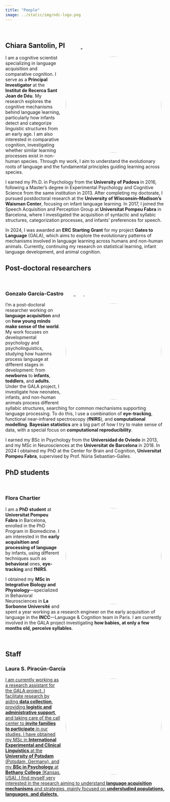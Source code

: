 ```yaml
---
title: "People"
image: ../static/img/ndc-logo.png
---
```

<link rel="stylesheet" href="https://cdnjs.cloudflare.com/ajax/libs/font-awesome/6.7.2/css/all.min.css" integrity="sha512-Evv84Mr4kqVGRNSgIGL/F/aIDqQb7xQ2vcrdIwxfjThSH8CSR7PBEakCr51Ck+w+/U6swU2Im1vVX0SVk9ABhg==" crossorigin="anonymous" referrerpolicy="no-referrer"/>

<br>

<h2>Chiara Santolin, PI&nbsp;&nbsp;&nbsp;&nbsp;&nbsp;<a href="mailto:chiara.santolin@sjd.es" class="shadow-sm"><i class="fas fa-envelope text-dark"></i></a>&nbsp;&nbsp;&nbsp;<a href="https://scholar.google.com/citations?user=j-liw-wAAAAJ" target="_blank"><i class="fas fa-graduation-cap text-dark"></i></a>&nbsp;&nbsp;<a href="https://orcid.org/0000-0002-8361-5574" target="_blank"><i class="fa-brands fa-orcid text-dark"></i>
</a>&nbsp;&nbsp;</h2>

![](/static/img/chiara.jpg){width="300px" style="float: right; margin: 5px 15px 5px 15px; border-radius: 50%;"}

I am a cognitive scientist specializing in language acquisition and comparative cognition. I serve as a **Principal Investigator** at the **Institut de Recerca Sant Joan de Déu**. My research explores the cognitive mechanisms behind language learning, particularly how infants detect and categorize linguistic structures from an early age. I am also interested in comparative cognition, investigating whether similar learning processes exist in non-human species. Through my work, I aim to understand the evolutionary roots of language and the fundamental principles guiding learning across species.

I earned my Ph.D. in Psychology from the **University of Padova** in 2016, following a Master's degree in Experimental Psychology and Cognitive Science from the same institution in 2013. After completing my doctorate, I pursued postdoctoral research at the **University of Wisconsin–Madison's Waisman Center**, focusing on infant language learning. In 2017, I joined the Speech Acquisition and Perception Group at **Universitat Pompeu Fabra** in Barcelona, where I investigated the acquisition of syntactic and syllabic structures, categorization processes, and infants' preferences for speech.

In 2024, I was awarded an **ERC Starting Grant** for my project **Gates to Language** (GALA), which aims to explore the evolutionary patterns of mechanisms involved in language learning across humans and non-human animals. Currently, continuing my research on statistical learning, infant language development, and animal cognition.


## Post-doctoral researchers

<br>

<h3>Gonzalo García-Castro&nbsp;&nbsp;&nbsp;&nbsp;&nbsp;<a href="mailto:gonzalo.garcia@sjd.es" class="shadow-sm" target="_blank"><i class="fas fa-envelope text-dark"></i></a>&nbsp;&nbsp;&nbsp;<a href="https://scholar.google.com/citations?user=fHetiuQAAAAJ" target="_blank"><i class="fas fa-graduation-cap text-dark"></i>&nbsp;&nbsp;<a href="https://orcid.org/0000-0002-8553-4209" target="_blank"><i class="fa-brands fa-orcid text-dark"></i></a>&nbsp;&nbsp;<a href="https://twitter.com/gongcastro" target="_blank"><i class="fab fa-twitter text-dark"></i></a>&nbsp;&nbsp;<a href="https://www.linkedin.com/in/gongcastro/" target="_blank"><i class="fa-brands fa-linkedin-in text-dark"></i></a>&nbsp;&nbsp;<a href="https://bsky.app/profile/gongcastro.bsky.social" target="_blank"><i class="fa-brands fa-bluesky text-dark"></i>
</a>&nbsp;&nbsp;<a href="https://hub.docker.com/u/gongcastro" target="_blank"><i class="fa-brands fa-docker text-dark"></i></a>&nbsp;&nbsp;<a href="https://github.com/gongcastro" target="_blank"><i class="fab fa-github text-dark"></i></a></h3>


![](../static/img/gonzalo.jpg){width="300px" style="float: right; margin: 5px 15px 5px 15px; border-radius: 50%;"}

I'm a post-doctoral researcher working on **language acquisition** and on **how young minds make sense of the world**. My work focuses on developmental psychology and psycholinguistics, studying how huamns process language at different stages in development: from **newborns** to **infants**, **toddlers**, and **adults**. Under the GALA project, I investigate how neonates, infants, and non-human animals process different syllabic structures, searching for common mechanisms supporting language processing. To do this, I use a combination of **eye-tracking**, functional near-infrared spectroscopy (**fNIRS**), and **computational modelling**. **Bayesian statistics** are a big part of how I try to make sense of data, with a special focus on **computational reproducibility**.

I earned my BSc in Psychology from the **Universidad de Oviedo** in 2013, and my MSc in Neurosciences at the **Universitat de Barcelona** in 2018. In 2024 I obtained my PhD at the Center for Brain and Cognition, **Universitat Pompeu Fabra**, supervised by Prof. Núria Sebastian-Galles.

## PhD students

<br>

<h3>Flora Chartier&nbsp;&nbsp;&nbsp;&nbsp;&nbsp;<a href="mailto:flora.chartier@sjd.es" class="shadow-sm" target="_blank"><i class="fas fa-envelope text-dark"></i></a></h3>

![](../static/img/flora.jpg){width="300px" style="float: right; margin: 5px 15px 5px 15px; border-radius: 50%;"}

I am a **PhD student** at **Universitat Pompeu Fabra** in Barcelona, enrolled in the PhD Program in Biomedicine. I am interested in the **early acquisition and processing of language** by infants, using different techniques such as **behavioral** ones, **eye-tracking** and **fNIRS**.

I obtained my **MSc in Integrative Biology and Physiology**---specialized in Behavioral Neurosciences in **La Sorbonne Université** and spent a year working as a research engineer on the early acquisition of language in the **INCC**---Language & Cognition team in Paris. I am currently involved in the GALA project investigating **how babies, at only a few months old, perceive syllables**. 

<br>

## Staff

<h3>Laura S. Piracún-García&nbsp;&nbsp;&nbsp;&nbsp;&nbsp;<a href="mailto:laurasirley.piracun@sjd.es" class="shadow-sm" target="_blank"><i class="fas fa-envelope text-dark"></i></h3>

![](../static/img/laura.jpg){width="300px" style="float: right; margin: 5px 15px 5px 15px; border-radius: 50%;"}

I am currently working as a research assistant for the GALA project. I facilitate research by aiding **data collection**, providing **logistic and administrative support**, and taking care of the call center to **invite families to participate** in our studies. I have obtained my MSc in **International Experimental and Clinical Linguistics** at the **University of Potsdam** (Potsdam, Germany), and my **BSc in Psychology** at **Bethany College** (Kansas, USA). I find myself very interested in the research aiming to understand **language acquisition mechanisms** and strategies, mainly focused on **understudied populations, languages, and dialects**.

